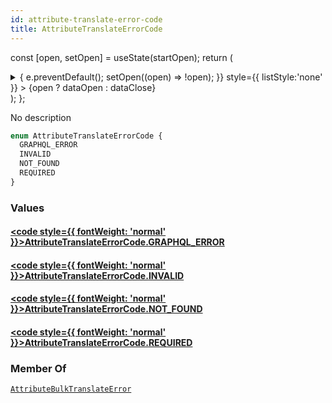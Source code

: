 ```yaml
---
id: attribute-translate-error-code
title: AttributeTranslateErrorCode
---
```






const [open, setOpen] = useState(startOpen);
return (
<details {...(open ? { open: true } : {})} className="details" style={{ border:'none', boxShadow:'none', background:'var(--ifm-background-color)' }}>
<summary
onClick={(e) => {
e.preventDefault();
setOpen((open) => !open);
}}
style={{ listStyle:'none' }} >
{open ? dataOpen : dataClose}
</summary>
{open && children}
</details>
);
};

No description

```graphql
enum AttributeTranslateErrorCode {
  GRAPHQL_ERROR
  INVALID
  NOT_FOUND
  REQUIRED
}
```

### Values

#### [<code style={{ fontWeight: 'normal' }}>AttributeTranslateErrorCode.<b>GRAPHQL_ERROR</b></code>](#)

#### [<code style={{ fontWeight: 'normal' }}>AttributeTranslateErrorCode.<b>INVALID</b></code>](#)

#### [<code style={{ fontWeight: 'normal' }}>AttributeTranslateErrorCode.<b>NOT_FOUND</b></code>](#)

#### [<code style={{ fontWeight: 'normal' }}>AttributeTranslateErrorCode.<b>REQUIRED</b></code>](#)

### Member Of

[`AttributeBulkTranslateError`](../../../api-reference/miscellaneous/objects/attribute-bulk-translate-error.mdx) <Badge class="badge badge--secondary" text="object"/>
